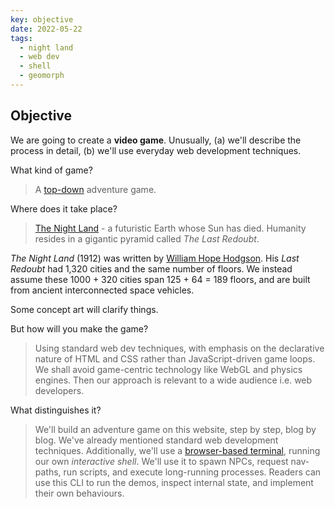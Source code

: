 ```yaml
---
key: objective
date: 2022-05-22
tags:
  - night land
  - web dev
  - shell
  - geomorph
---
```


## Objective

We are going to create a **video game**.
Unusually,
(a) we'll describe the process in detail,
(b) we'll use everyday web development techniques.

What kind of game?
> A [top-down](https://en.wikipedia.org/wiki/Video_game_graphics#Top-down_perspective) adventure game.

Where does it take place?
> [The Night Land](https://en.wikipedia.org/wiki/The_Night_Land "@new-tab") - a futuristic Earth whose Sun has died.
> Humanity resides in a gigantic pyramid called _The Last Redoubt_.

<aside>

  _The Night Land_ (1912) was written by [William Hope Hodgson](https://en.wikipedia.org/wiki/William_Hope_Hodgson).
  His _Last Redoubt_ had 1,320 cities and the same number of floors.
  We instead assume these 1000 + 320 cities span 125 + 64 = 189 floors, and are built from ancient interconnected space vehicles.
  
  Some concept art will clarify things.

</aside>

<!-- TODO replace <div> by <Tabs> -->

<div
  class="tabs"
  name="redoubt-sketch"
  height="[400, 580]"
  enabled="true"
  tabs="[
    { type: 'component', filepath: 'example/Images#redoubt-sketches' },
  ]"
/>

But how will you make the game?
> Using standard web dev techniques, with emphasis on the declarative nature of HTML and CSS
> rather than JavaScript-driven game loops.
> We shall avoid game-centric technology like WebGL and physics engines.
> Then our approach is relevant to a wide audience i.e. web developers.

What distinguishes it?
> We'll build an adventure game on this website, step by step, blog by blog.
> We've already mentioned standard web development techniques.
> Additionally, we'll use a [browser-based terminal](https://www.npmjs.com/package/xterm), running our own _interactive shell_.
> We'll use it to spawn NPCs, request nav-paths, run scripts, and execute long-running processes.
> Readers can use this CLI to run the demos, inspect internal state, and implement their own behaviours.
